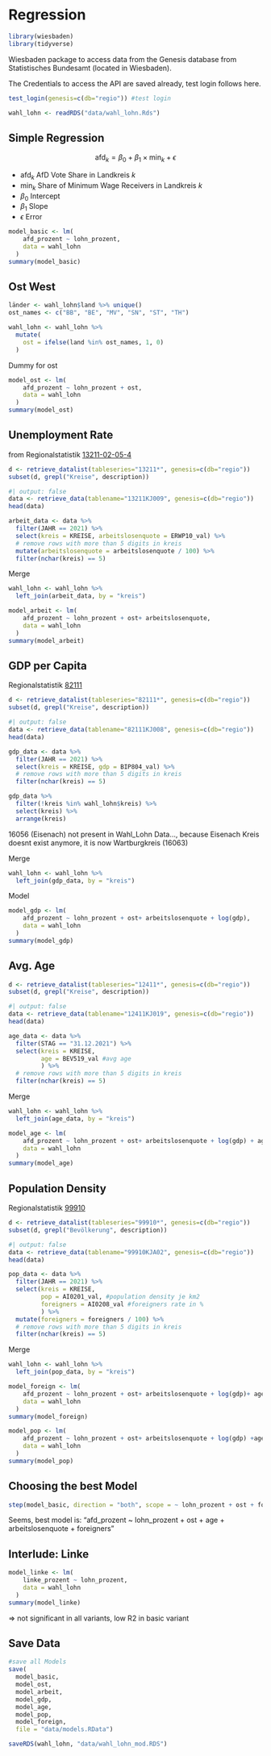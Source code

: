 # Regression

```r
library(wiesbaden)
library(tidyverse)
```

Wiesbaden package to access data from the Genesis database from Statistisches Bundesamt (located in Wiesbaden). 

The Credentials to access the API are saved already, test login follows here.

```r
test_login(genesis=c(db="regio")) #test login
```

```r
wahl_lohn <- readRDS("data/wahl_lohn.Rds")
```

## Simple Regression

$$
\text{afd}_k = \beta_0 + \beta_1 \times \text{min}_k + \epsilon
$$

- $\text{afd}_k$ AfD Vote Share in Landkreis $k$
- $\text{min}_k$ Share of Minimum Wage Receivers in Landkreis $k$
- $\beta_0$ Intercept
- $\beta_1$ Slope
- $\epsilon$ Error


```r
model_basic <- lm(
    afd_prozent ~ lohn_prozent, 
    data = wahl_lohn
  )
summary(model_basic)
```

## Ost West

```r
länder <- wahl_lohn$land %>% unique()
ost_names <- c("BB", "BE", "MV", "SN", "ST", "TH")

wahl_lohn <- wahl_lohn %>%
  mutate(
    ost = ifelse(land %in% ost_names, 1, 0)
  )
```

Dummy for ost

```r
model_ost <- lm(
    afd_prozent ~ lohn_prozent + ost, 
    data = wahl_lohn
  )
summary(model_ost)
```


## Unemployment Rate

from Regionalstatistik [13211-02-05-4](https://www.regionalstatistik.de/genesis//online?operation=table&code=13211-02-05-4&bypass=true&levelindex=0&levelid=1704816689633#abreadcrumb)

```r
d <- retrieve_datalist(tableseries="13211*", genesis=c(db="regio"))
subset(d, grepl("Kreise", description)) 
```

```r
#| output: false
data <- retrieve_data(tablename="13211KJ009", genesis=c(db="regio"))
head(data)
```

```r
arbeit_data <- data %>% 
  filter(JAHR == 2021) %>%
  select(kreis = KREISE, arbeitslosenquote = ERWP10_val) %>%
  # remove rows with more than 5 digits in kreis
  mutate(arbeitslosenquote = arbeitslosenquote / 100) %>%
  filter(nchar(kreis) == 5)
```

Merge

```r
wahl_lohn <- wahl_lohn %>%
  left_join(arbeit_data, by = "kreis")
```

```r
model_arbeit <- lm(
    afd_prozent ~ lohn_prozent + ost+ arbeitslosenquote, 
    data = wahl_lohn
  )
summary(model_arbeit)
```



## GDP per Capita

Regionalstatistik [82111](https://www.regionalstatistik.de/genesis//online?operation=table&code=82111-01-05-4&bypass=true&levelindex=0&levelid=1704893343488#abreadcrumb)

```r
d <- retrieve_datalist(tableseries="82111*", genesis=c(db="regio"))
subset(d, grepl("Kreise", description)) 
```

```r
#| output: false
data <- retrieve_data(tablename="82111KJ008", genesis=c(db="regio"))
head(data)
```

```r
gdp_data <- data %>% 
  filter(JAHR == 2021) %>%
  select(kreis = KREISE, gdp = BIP804_val) %>%
  # remove rows with more than 5 digits in kreis
  filter(nchar(kreis) == 5)
```

```r
gdp_data %>%
  filter(!kreis %in% wahl_lohn$kreis) %>%
  select(kreis) %>%
  arrange(kreis)
```

16056 (Eisenach) not present in Wahl_Lohn Data..., because Eisenach Kreis doesnt exist anymore, it is now Wartburgkreis (16063)

Merge

```r
wahl_lohn <- wahl_lohn %>%
  left_join(gdp_data, by = "kreis")
```

Model

```r
model_gdp <- lm(
    afd_prozent ~ lohn_prozent + ost+ arbeitslosenquote + log(gdp), 
    data = wahl_lohn
  )
summary(model_gdp)
```

## Avg. Age

```r
d <- retrieve_datalist(tableseries="12411*", genesis=c(db="regio"))
subset(d, grepl("Kreise", description)) 
```

```r
#| output: false
data <- retrieve_data(tablename="12411KJ019", genesis=c(db="regio"))
head(data)
```

```r
age_data <- data %>% 
  filter(STAG == "31.12.2021") %>%
  select(kreis = KREISE, 
         age = BEV519_val #avg age
         ) %>%
  # remove rows with more than 5 digits in kreis
  filter(nchar(kreis) == 5)
```

Merge
```r
wahl_lohn <- wahl_lohn %>%
  left_join(age_data, by = "kreis")
```

```r
model_age <- lm(
    afd_prozent ~ lohn_prozent + ost+ arbeitslosenquote + log(gdp) + age, 
    data = wahl_lohn
  )
summary(model_age)
```

## Population Density 

Regionalstatistik [99910](https://www.regionalstatistik.de/genesis//online?operation=table&code=AI002-1-5&bypass=true&levelindex=0&levelid=1704894307140#abreadcrumb)


```r
d <- retrieve_datalist(tableseries="99910*", genesis=c(db="regio"))
subset(d, grepl("Bevölkerung", description)) 
```

```r
#| output: false
data <- retrieve_data(tablename="99910KJA02", genesis=c(db="regio"))
head(data)
```

```r
pop_data <- data %>% 
  filter(JAHR == 2021) %>%
  select(kreis = KREISE, 
         pop = AI0201_val, #population density je km2
         foreigners = AI0208_val #foreigners rate in %
         ) %>%
  mutate(foreigners = foreigners / 100) %>%
  # remove rows with more than 5 digits in kreis
  filter(nchar(kreis) == 5)
```

Merge
```r
wahl_lohn <- wahl_lohn %>%
  left_join(pop_data, by = "kreis")
```

```r
model_foreign <- lm(
    afd_prozent ~ lohn_prozent + ost+ arbeitslosenquote + log(gdp)+ age + foreigners, 
    data = wahl_lohn
  )
summary(model_foreign)
```

```r
model_pop <- lm(
    afd_prozent ~ lohn_prozent + ost+ arbeitslosenquote + log(gdp) +age+ foreigners + log(pop), 
    data = wahl_lohn
  )
summary(model_pop)
```

## Choosing the best Model

```r
step(model_basic, direction = "both", scope = ~ lohn_prozent + ost + foreigners+ arbeitslosenquote + log(gdp) + age, trace=0)
```
Seems, best model is:
"afd_prozent ~ lohn_prozent + ost + age + arbeitslosenquote + foreigners"

## Interlude: Linke 

```r
model_linke <- lm(
    linke_prozent ~ lohn_prozent, 
    data = wahl_lohn
  )
summary(model_linke)
```

=> not significant in all variants, low R2 in basic variant

## Save Data

```r
#save all Models
save(
  model_basic,
  model_ost,
  model_arbeit, 
  model_gdp, 
  model_age,
  model_pop, 
  model_foreign, 
  file = "data/models.RData")
```

```r
saveRDS(wahl_lohn, "data/wahl_lohn_mod.RDS")
```
